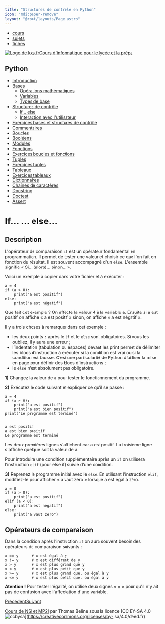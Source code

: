 ```yaml
---
title: "Structures de contrôle en Python"
icon: "mdi:paper-remove"
layout: "@root/layouts/Page.astro"
---
```


  * [cours](https://kxs.fr/cours/)
  * [sujets](https://kxs.fr/sujets/)
  * [fiches](https://kxs.fr/fiches/)

[![Logo de kxs.fr](/img/logo.svg)](https://kxs.fr/)[Cours d'informatique pour
le lycée et la prépa](https://kxs.fr/cours/)

## Python

  * [Introduction](.)
  * [Bases](bases)
    * [Opérations mathématiques](operations)
    * [Variables](variables)
    * [Types de base](types-de-base)
  * [Structures de contrôle](structures-de-controle)
    * [If… else](if-else)
    * [Interaction avec l'utilisateur](interaction)
  * [Exercices bases et structures de contrôle](exercices-bases-structures)
  * [Commentaires](commentaires)
  * [Boucles](boucles)
  * [Booléens](booleens)
  * [Modules](modules)
  * [Fonctions](fonctions)
  * [Exercices boucles et fonctions](exercices-boucles-fonctions)
  * [Tuples](tuples)
  * [Exercices tuples](exercices-tuples)
  * [Tableaux](tableaux)
  * [Exercices tableaux](exercices-tableaux)
  * [Dictionnaires](dictionnaires)
  * [Chaînes de caractères](chaines-de-caracteres)
  * [Docstring](docstring)
  * [Doctest](doctest)
  * [Assert](assert)

# If… … else…

## Description

L'opérateur de comparaison `if` est un opérateur fondamental en programmation.
Il permet de tester une valeur et choisir ce que l'on fait en fonction du
résultat. Il est souvent accompagné d'un `else`. L'ensemble signifie « Si…
(alors)… sinon… ».

Voici un exemple à copier dans votre fichier et à exécuter :

    
    
    a = 4
    if (a > 0):
    	print("a est positif")
    else:
    	print("a est négatif")

Que fait cet exemple ? On affecte la valeur 4 à la variable a. Ensuite si a
est positif on affiche « a est positif » sinon, on affiche « a est négatif ».

Il y a trois choses à remarquer dans cet exemple :

  * les deux points `:` après le `if` et le `else` sont obligatoires. Si vous les oubliez, il y aura une erreur ;
  * l’indentation (tabulation ou espaces) devant les print permet de délimiter les blocs d’instruction à exécuter si la condition est vrai ou si la condition est fausse. C’est une particularité de Python d’utiliser la mise en page pour définir des blocs d’instructions ;
  * le `else` n’est absolument pas obligatoire.

**1)** Changez la valeur de `a` pour tester le fonctionnement du programme.

**2)** Exécutez le code suivant et expliquer ce qu’il se passe :

    
    
    a = 4
    if (a > 0):
        print("a est positif")
        print("a est bien positif")
    print("Le programme est terminé")
    
    
    a est positif
    a est bien positif
    Le programme est terminé

Les deux premières lignes s'affichent car a est positif. La troisième ligne
s'affiche quelque soit la valeur de a.

Pour introduire une condition supplémentaire après un `if` on utilisera
l’instruction `elif` (pour else if) suivie d’une condition.

**3)** Reprenez le programme initial avec le `else`. En utilisant
l’instruction `elif`, modifiez-le pour afficher « a vaut zéro » lorsque a est
égal à zéro.

    
    
    a = 0
    if (a > 0):
        print("a est positif")
    elif (a < 0):
        print("a est négatif")
    else:
        print("a vaut zero")

## Opérateurs de comparaison

Dans la condition après l’instruction `if` on aura souvent besoin des
opérateurs de comparaison suivants :

    
    
    x == y		# x est égal à y
    x != y		# x est différent de y
    x > y		# x est plus grand que y
    x < y		# x est plus petit que y
    x >= y		# x est plus grand que, ou égal à y
    x <= y		# x est plus petit que, ou égal à y

**Atention !** Pour tester l'égalité, on utilise deux signes « = » pour qu'il
n'y ait pas de confusion avec l'affectation d'une variable.

[Précédent](structures-de-controle)[Suivant](interaction)

[Cours de NSI et MP2I](https://kxs.fr/cours/) par Thomas Beline sous la
licence [CC BY-SA 4.0
![ccbysa](/img/ccbysa.svg)](https://creativecommons.org/licenses/by-
sa/4.0/deed.fr)

